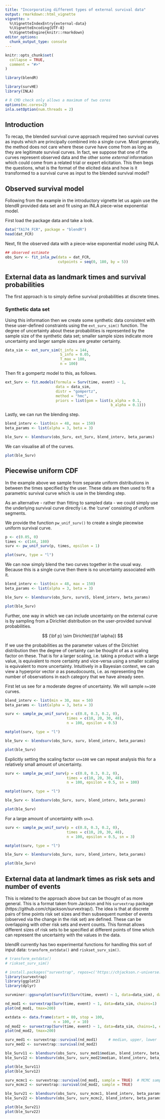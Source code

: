 ```yaml
---
title: "Incorporating different types of external survival data"
output: rmarkdown::html_vignette
vignette: >
  %\VignetteIndexEntry{external-data}
  %\VignetteEncoding{UTF-8}
  %\VignetteEngine{knitr::rmarkdown}
editor_options: 
  chunk_output_type: console
---
```


```r
knitr::opts_chunk$set(
  collapse = TRUE,
  comment = "#>"
)
```

```r
library(blendR)
```

```r
library(survHE)
library(INLA)
```

```r
# R CMD check only allows a maximum of two cores
options(mc.cores=2)
inla.setOption(num.threads = 2)
```

## Introduction

To recap, the blended survival curve approach required two survival curves as inputs which are principally combined into a single curve.
Most generally, the method does not care where these curve have come from as long as they are legitimate survival curves.
In fact, we suppose that one of the curves represent observed data and the other some _external_ information which could come from a related trial or expert elicitation.
This then begs the questions, what is the format of the elicited data and how is it transformed to a survival curve as input to the blended survival model?

## Observed survival model

Following from the example in the introductory vignette let us again use the blendR provided data set and fit using an INLA piece-wise exponential model.

First load the package data and take a look.

```r
data("TA174_FCR", package = "blendR")
head(dat_FCR)
```

Next, fit the observed data with a piece-wise exponential model using INLA.

```r
## observed estimate
obs_Surv <- fit_inla_pw(data = dat_FCR,
                        cutpoints = seq(0, 180, by = 5))
```


## External data as landmark times and survival probabilities

The first approach is to simply define survival probabilities at discrete times.

### Synthetic data set

Using this information then we create some synthetic data consistent with these user-defined constraints using the `ext_surv_sim()` function.
The degree of uncertainty about these probabilities is represented by the sample size of the synthetic data set;
smaller sample sizes indicate more uncertainty and larger sample sizes are greater certainty.

```r
data_sim <- ext_surv_sim(t_info = 144,
                         S_info = 0.05,
                         T_max = 180,
                         n = 100)
```

Then fit a gompertz model to this, as follows.

```r
ext_Surv <- fit.models(formula = Surv(time, event) ~ 1,
                       data = data_sim,
                       distr = "gompertz",
                       method = "hmc",
                       priors = list(gom = list(a_alpha = 0.1,
                                                b_alpha = 0.1)))
```

Lastly, we can run the blending step.

```r
blend_interv <- list(min = 48, max = 150)
beta_params <- list(alpha = 3, beta = 3)

ble_Surv <- blendsurv(obs_Surv, ext_Surv, blend_interv, beta_params)
```

We can visualise all of the curves.

```r
plot(ble_Surv)
```


## Piecewise uniform CDF

In the example above we sample from separate uniform distributions in between the times specified by the user.
These data are then used to fit a parametric survival curve which is use in the blending step.

As an alternative - rather than fitting to sampled data - we could simply use the underlying survival curve directly i.e. the 'curve' consisting of uniform segments.

We provide the function `pw_unif_surv()` to create a single piecewise uniform survival curve.

```r
p <- c(0.05, 0)
times <- c(144, 180)
surv <- pw_unif_surv(p, times, epsilon = 1)

plot(surv, type = "l")
```

We can now simply blend the two curves together in the usual way.
Because this is a single curve then there is no uncertainty associated with it.

```r
blend_interv <- list(min = 48, max = 150)
beta_params <- list(alpha = 3, beta = 3)

ble_Surv <- blendsurv(obs_Surv, surv$S, blend_interv, beta_params)

plot(ble_Surv)
```

Further, one way in which we can include uncertainty on the external curve is by sampling from a Dirichlet distribution on the user-provided survival probabilities.

$$
{\bf p} \sim Dirichlet({\bf \alpha})
$$


If we use the probabilities as the parameter values of the Dirichlet distribution then the degree of certainty can be thought of as a scaling factor on these.
That is for a larger scaling, i.e. taking a product with a large value, is equivalent to more certainty and vice-versa using a smaller scaling is equivalent to more uncertainty.
Intuitively in a Bayesian context, we can view a hyperprior vector $\alpha$ as pseudocounts, i.e. as representing the number of observations in each category that we have already seen.

First let us see for a moderate degree of uncertainty. We will sample `n=100` curves.

```r
blend_interv <- list(min = 30, max = 50)
beta_params <- list(alpha = 3, beta = 3)

surv <- sample_pw_unif_surv(p = c(0.8, 0.3, 0.2, 0),
                            times = c(10, 20, 30, 48),
                            n = 100, epsilon = 0.5)

matplot(surv, type = "l")

ble_Surv <- blendsurv(obs_Surv, surv, blend_interv, beta_params)

plot(ble_Surv)
```

Explicitly setting the scaling factor `sn=100` we can repeat analysis this for a relatively small amount of uncertainty.

```r
surv <- sample_pw_unif_surv(p = c(0.8, 0.3, 0.2, 0),
                            times = c(10, 20, 30, 48),
                            n = 100, epsilon = 0.5, sn = 100)

matplot(surv, type = "l")

ble_Surv <- blendsurv(obs_Surv, surv, blend_interv, beta_params)

plot(ble_Surv)
```

For a large amount of uncertainty with `sn=3`.

```r
surv <- sample_pw_unif_surv(p = c(0.8, 0.3, 0.2, 0),
                            times = c(10, 20, 30, 48),
                            n = 100, epsilon = 0.5, sn = 3)

matplot(surv, type = "l")

ble_Surv <- blendsurv(obs_Surv, surv, blend_interv, beta_params)

plot(ble_Surv)
```


## External data at landmark times as risk sets and number of events

This is related to the approach above but can be thought of as more general.
This is a format taken from Jackson and his `survextrap` package (https://github.com/chjackson/survextrap/).
The idea is that at discrete pairs of time points risk set sizes and then subsequent number of events (observed via the change in the risk set) are defined. These can be overlapping with other risk sets and event counts.
This format allows different sizes of risk sets to be specified at different points of time which can represent the uncertainty with the values in the data.

blendR currently has two experimental functions for handling this sort of input data: `transform_extdata()` and `riskset_surv_sim()`.

```r
# transform_extdata()
# riskset_surv_sim()
```

```r
# install.packages("survextrap", repos=c('https://chjackson.r-universe.dev', 'https://cloud.r-project.org'))
library(survextrap)
library(ggplot2)
library(dplyr)
```

```r
survminer::ggsurvplot(survfit(Surv(time, event) ~ 1, data=data_sim), data=data_sim)

nd_mod1 <- survextrap(Surv(time, event) ~ 1, data=data_sim, chains=1)
plot(nd_mod1, tmax=200)
```

```r
extdata <- data.frame(start = 80, stop = 100,
                      n = 100, r = 10)
nd_mod2 <- survextrap(Surv(time, event) ~ 1, data=data_sim, chains=1, external = extdata)
plot(nd_mod2, tmax=200)
```

```r
surv_med1 <- survextrap::survival(nd_mod1)     # median, upper, lower
surv_med2 <- survextrap::survival(nd_mod2)

ble_Surv11 <- blendsurv(obs_Surv, surv_med1$median, blend_interv, beta_params)
ble_Surv12 <- blendsurv(obs_Surv, surv_med2$median, blend_interv, beta_params)

plot(ble_Surv11)
plot(ble_Surv12)
```

```r
surv_mcmc1 <- survextrap::survival(nd_mod1, sample = TRUE)  # MCMC sample
surv_mcmc2 <- survextrap::survival(nd_mod2, sample = TRUE)

ble_Surv21 <- blendsurv(obs_Surv, surv_mcmc1, blend_interv, beta_params)
ble_Surv22 <- blendsurv(obs_Surv, surv_mcmc2, blend_interv, beta_params)

plot(ble_Surv21)
plot(ble_Surv22)
```

